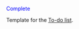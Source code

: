 <font color=blue>Complete</font><noinclude>

Template for the [[Project:To-do List|To-do list]].

[[Category:Templates|{{PAGENAME}}]]</noinclude>
